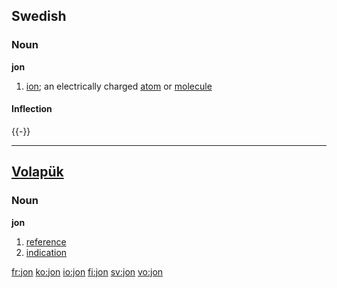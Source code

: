 {{see|Jon}}
==Swedish==

===Noun===
'''jon'''

# {{chemistry|lang=sv}} [[ion]]; an electrically charged [[atom]] or [[molecule]]

====Inflection====
{{sv-noun|gender=Common|jon|jonen|joner|jonerna|jons|jonens|joners|jonernas}}
{{-}}

----

==[[Volapük]]==

===Noun===
'''jon'''

# [[reference]]
# [[indication]]

[[fr:jon]]
[[ko:jon]]
[[io:jon]]
[[fi:jon]]
[[sv:jon]]
[[vo:jon]]